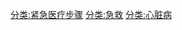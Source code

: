 {{Commons category|Cardiopulmonary resuscitation|心肺复苏}}
{{cat main}}

[[分类:紧急医疗步骤|分类:紧急医疗步骤]]
[[分类:急救|分类:急救]]
[[分类:心脏病|分类:心脏病]]